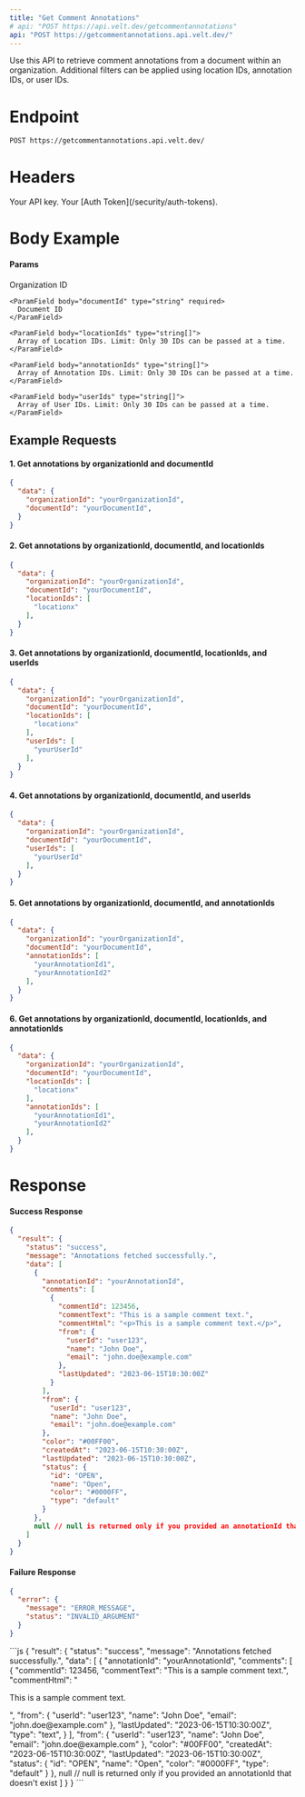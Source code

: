 ```yaml
---
title: "Get Comment Annotations"
# api: "POST https://api.velt.dev/getcommentannotations"
api: "POST https://getcommentannotations.api.velt.dev/"
---
```


Use this API to retrieve comment annotations from a document within an organization.
Additional filters can be applied using location IDs, annotation IDs, or user IDs.

# Endpoint

`POST https://getcommentannotations.api.velt.dev/`

# Headers

<ParamField header="x-velt-api-key" type="string" required>
  Your API key.
</ParamField>

<ParamField header="x-velt-auth-token" type="string" required>
  Your [Auth Token](/security/auth-tokens).
</ParamField>

# Body Example

#### Params

<ParamField body="data" type="object" required>
  <Expandable title="properties">
    <ParamField body="organizationId" type="string" required>
      Organization ID
    </ParamField>

    <ParamField body="documentId" type="string" required>
      Document ID
    </ParamField>

    <ParamField body="locationIds" type="string[]">
      Array of Location IDs. Limit: Only 30 IDs can be passed at a time.
    </ParamField>

    <ParamField body="annotationIds" type="string[]">
      Array of Annotation IDs. Limit: Only 30 IDs can be passed at a time.
    </ParamField>

    <ParamField body="userIds" type="string[]">
      Array of User IDs. Limit: Only 30 IDs can be passed at a time.
    </ParamField>
  </Expandable>
</ParamField>

## **Example Requests**

#### 1. Get annotations by organizationId and documentId

```JSON
{
  "data": {
    "organizationId": "yourOrganizationId",
    "documentId": "yourDocumentId",
  }
}
```

#### 2. Get annotations by organizationId, documentId, and locationIds

```JSON
{
  "data": {
    "organizationId": "yourOrganizationId",
    "documentId": "yourDocumentId",
    "locationIds": [
      "locationx"
    ],
  }
}
```

#### 3. Get annotations by organizationId, documentId, locationIds, and userIds

```JSON
{
  "data": {
    "organizationId": "yourOrganizationId",
    "documentId": "yourDocumentId",
    "locationIds": [
      "locationx"
    ],
    "userIds": [
      "yourUserId"
    ],
  }
}
```

#### 4. Get annotations by organizationId, documentId, and userIds

```JSON
{
  "data": {
    "organizationId": "yourOrganizationId",
    "documentId": "yourDocumentId",
    "userIds": [
      "yourUserId"
    ],
  }
}
```

#### 5. Get annotations by organizationId, documentId, and annotationIds

```JSON
{
  "data": {
    "organizationId": "yourOrganizationId",
    "documentId": "yourDocumentId",
    "annotationIds": [
      "yourAnnotationId1",
      "yourAnnotationId2"
    ],
  }
}
```

#### 6. Get annotations by organizationId, documentId, locationIds, and annotationIds

```JSON
{
  "data": {
    "organizationId": "yourOrganizationId",
    "documentId": "yourDocumentId",
    "locationIds": [
      "locationx"
    ],
    "annotationIds": [
      "yourAnnotationId1",
      "yourAnnotationId2"
    ],
  }
}
```


# Response

#### Success Response

```JSON
{
  "result": {
    "status": "success",
    "message": "Annotations fetched successfully.",
    "data": [
      {
        "annotationId": "yourAnnotationId",
        "comments": [
          {
            "commentId": 123456,
            "commentText": "This is a sample comment text.",
            "commentHtml": "<p>This is a sample comment text.</p>",
            "from": {
              "userId": "user123",
              "name": "John Doe",
              "email": "john.doe@example.com"
            },
            "lastUpdated": "2023-06-15T10:30:00Z"
          }
        ],
        "from": {
          "userId": "user123",
          "name": "John Doe",
          "email": "john.doe@example.com"
        },
        "color": "#00FF00",
        "createdAt": "2023-06-15T10:30:00Z",
        "lastUpdated": "2023-06-15T10:30:00Z",
        "status": {
          "id": "OPEN",
          "name": "Open",
          "color": "#0000FF",
          "type": "default"
        }
      },
      null // null is returned only if you provided an annotationId that doesn't exist
    ]
  }
}
```


#### Failure Response

```JSON
{
  "error": {
    "message": "ERROR_MESSAGE",
    "status": "INVALID_ARGUMENT"
  }
}
```

<ResponseExample>
```js
{
  "result": {
    "status": "success",
    "message": "Annotations fetched successfully.",
    "data": [
      {
        "annotationId": "yourAnnotationId",
        "comments": [
          {
            "commentId": 123456,
            "commentText": "This is a sample comment text.",
            "commentHtml": "<p>This is a sample comment text.</p>",
            "from": {
              "userId": "user123",
              "name": "John Doe",
              "email": "john.doe@example.com"
            },
            "lastUpdated": "2023-06-15T10:30:00Z",
            "type": "text",
          }
        ],
        "from": {
          "userId": "user123",
          "name": "John Doe",
          "email": "john.doe@example.com"
        },
        "color": "#00FF00",
        "createdAt": "2023-06-15T10:30:00Z",
        "lastUpdated": "2023-06-15T10:30:00Z",
        "status": {
          "id": "OPEN",
          "name": "Open",
          "color": "#0000FF",
          "type": "default"
        }
      },
      null // null is returned only if you provided an annotationId that doesn't exist
    ]
  }
}
```
</ResponseExample>